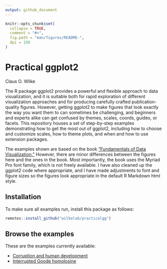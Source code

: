 ```yaml
---
output: github_document
---
```


<!-- README.md is generated from README.Rmd. Please edit that file -->

```r
knitr::opts_chunk$set(
  collapse = TRUE,
  comment = "#>",
  fig.path = "man/figures/README-",
  dpi = 150
)
```

# Practical ggplot2

Claus O. Wilke

The R package ggplot2 provides a powerful and flexible approach to data visualization, and it is suitable both for rapid exploration of different visualization approaches and for producing carefully crafted publication-quality figures. However, getting ggplot2 to make figures that look exactly the way you want them to can sometimes be challenging, and beginners and experts alike can get confused by themes, scales, coords, guides, or facets. This repository houses a set of step-by-step examples demonstrating how to get the most out of ggplot2, including how to choose and customize scales, how to theme plots, and when and how to use extension packages.

The examples shown are based on the book ["Fundamentals of Data Visualization."](https://serialmentor.com/dataviz) However, there are minor differences between the figures here and the ones in the book. Most importantly, the book uses the Myriad Pro font family, which is not freely available. I have also cleaned up the ggplot2 code where appropriate, and I have made adjustments to font and figure sizes so the figures look appropriate in the default R Markdown html style.

## Installation

To make sure all examples run, install this package as follows:
```r
remotes::install_github("wilkelab/practicalgg")
```


## Browse the examples

These are the examples currently available:

* [Corruption and human development](https://wilkelab.org/practicalgg/articles/corruption_human_development.html)
* [Interrupted Goode homolosine](https://wilkelab.org/practicalgg/articles/goode.html)
